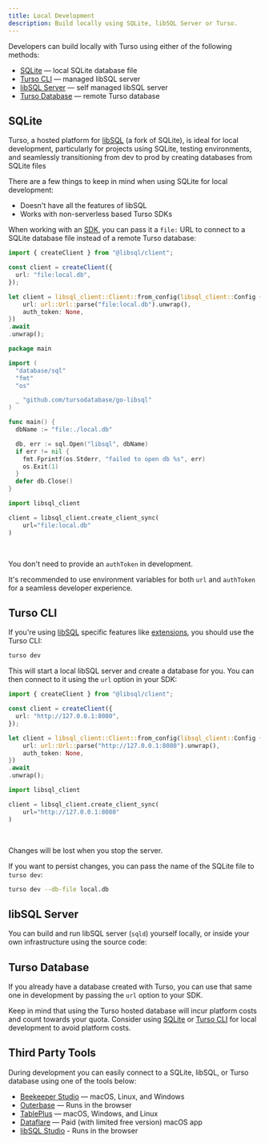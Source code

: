 ```yaml
---
title: Local Development
description: Build locally using SQLite, libSQL Server or Turso.
---
```


Developers can build locally with Turso using either of the following methods:

- [SQLite](#sqlite) &mdash; local SQLite database file
- [Turso CLI](#turso-cli) &mdash; managed libSQL server
- [libSQL Server](#libsql-server) &mdash; self managed libSQL server
- [Turso Database](#turso-database) &mdash; remote Turso database

## SQLite

Turso, a hosted platform for [libSQL](/libsql) (a fork of SQLite), is ideal for local development, particularly for projects using SQLite, testing environments, and seamlessly transitioning from dev to prod by creating databases from SQLite files

There are a few things to keep in mind when using SQLite for local development:

- Doesn't have all the features of libSQL
- Works with non-serverless based Turso SDKs

When working with an [SDK](/sdk), you can pass it a `file:` URL to connect to a SQLite database file instead of a remote Turso database:

<CodeGroup>

```ts JavaScript
import { createClient } from "@libsql/client";

const client = createClient({
  url: "file:local.db",
});
```

```rust Rust
let client = libsql_client::Client::from_config(libsql_client::Config {
    url: url::Url::parse("file:local.db").unwrap(),
    auth_token: None,
})
.await
.unwrap();
```

```go Go
package main

import (
  "database/sql"
  "fmt"
  "os"

  _ "github.com/tursodatabase/go-libsql"
)

func main() {
  dbName := "file:./local.db"

  db, err := sql.Open("libsql", dbName)
  if err != nil {
    fmt.Fprintf(os.Stderr, "failed to open db %s", err)
    os.Exit(1)
  }
  defer db.Close()
}
```

```python Python
import libsql_client

client = libsql_client.create_client_sync(
    url="file:local.db"
)
```

</CodeGroup>

<br />

<Info>

You don't need to provide an `authToken` in development.

</Info>

<Info>

It's recommended to use environment variables for both `url` and `authToken` for a seamless developer experience.

</Info>

## Turso CLI

If you're using [libSQL](/libsql) specific features like [extensions](/extensions), you should use the Turso CLI:

```bash
turso dev
```

This will start a local libSQL server and create a database for you. You can then connect to it using the `url` option in your SDK:

<CodeGroup>

```ts JavaScript
import { createClient } from "@libsql/client";

const client = createClient({
  url: "http://127.0.0.1:8080",
});
```

```rust Rust
let client = libsql_client::Client::from_config(libsql_client::Config {
    url: url::Url::parse("http://127.0.0.1:8080").unwrap(),
    auth_token: None,
})
.await
.unwrap();
```

```python Python
import libsql_client

client = libsql_client.create_client_sync(
    url="http://127.0.0.1:8080"
)
```

</CodeGroup>

<br />

<Warning>

Changes will be lost when you stop the server.

</Warning>

If you want to persist changes, you can pass the name of the SQLite file to `turso dev`:

```bash
turso dev --db-file local.db
```

## libSQL Server

You can build and run libSQL server (`sqld`) yourself locally, or inside your own infrastructure using the source code:

<CardGroup cols={2}>

<Card
  title="tursodatabase/libsql"
  icon="github"
  href="https://github.com/tursodatabase/libsql"
/>

</CardGroup>

## Turso Database

If you already have a database created with Turso, you can use that same one in development by passing the `url` option to your SDK.

<Warning>

Keep in mind that using the Turso hosted database will incur platform costs and count towards your quota. Consider using [SQLite](#sqlite) or [Turso CLI](#turso-cli) for local development to avoid platform costs.

</Warning>

## Third Party Tools

During development you can easily connect to a SQLite, libSQL, or Turso database using one of the tools below:

- [Beekeeper Studio](https://www.beekeeperstudio.io/db/libsql-client/) &mdash; macOS, Linux, and Windows
- [Outerbase](https://www.outerbase.com) &mdash; Runs in the browser
- [TablePlus](https://tableplus.com) &mdash; macOS, Windows, and Linux
- [Dataflare](https://dataflare.app) &mdash; Paid (with limited free version) macOS app
- [libSQL Studio](https://github.com/invisal/libsql-studio) - Runs in the browser


